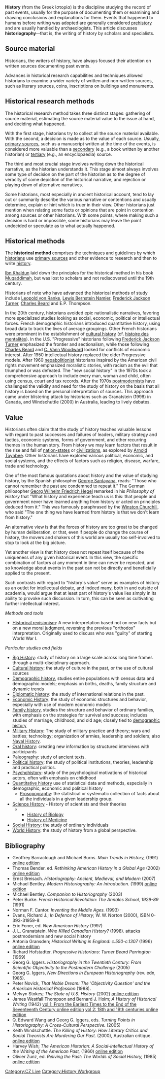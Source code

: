 '''History''' (from the Greek ἱστορία) is the discipline studying the record of past events, usually for the purpose of documenting them or examining and drawing conclusions and explanations for them.  Events that happened to humans before writing was adopted are generally considered [[prehistory]] and are usually handled by archaeologists.  This article discusses '''historiography'''--that is, the writing of history by scholars and specialists.

==Source material==
Historians, the writers of history, have always focused their attention on written sources documenting past events. 

Advances in historical research capabilities and techniques allowed historians to examine a wider variety of written and non-written sources, such as literary sources, coins, inscriptions on buildings and monuments. 
==Historical research methods==
The historical research method takes three distinct stages: gathering of source material, estimating the source material value to the issue at hand, and deciding what happened. 

With the first stage, historians try to collect all the source material available. With the second, a decision is made as to the value of each source. Usually, [[primary source|primary sources]], such as a manuscript written at the time of the events, is considered more valuable than a [[secondary source|secondary]] (e.g., a book written by another historian) or [[tertiary source|tertiary]] (e.g., an encyclopaedia) source. 

The third and most crucial stage involves writing down the historical narrative, as the historian understands it. This stage almost always involves some type of decision on the part of the historian as to the degree of veracity of some depiction of the historical narrative, and rejection or playing down of alternative narratives. 

Some historians, most especially in ancient historical account, tend to lay out or summarily describe the various narrative or contentions and usually determine, explain or hint which is truer in their view. Other historians just mention when relating some facts or opinions that are point in contention among sources or other historians. With some points, where making such a decision is hard or impossible, some historians may leave the point undecided or speculate as to what actually happened.

==Historical methods==
{{main|Historical method}}

The '''historical method''' comprises the techniques and guidelines by which [[historian]]s use [[primary source]]s and other evidence to research and then to write [[historiography|history]].

[[Ibn Khaldun]] laid down the principles for the historical method in his book [[Muqaddimah]], but was lost to scholars and not rediscovered until the 19th century.  

Historians of note who have advanced the historical methods of study include [[Leopold von Ranke]], [[Lewis Bernstein Namier]], [[Frederick Jackson Turner]], [[Charles Beard]] and E.P. Thompson.
 
In the 20th century, historians avoided epic nationalistic narratives, favoring more specialized studies looking as social, economic, political or intellectual forces.  French demographic historians introduced quantitative history, using broad data to track the lives of average groupings. Other French historians were prominent in the establishment of [[cultural history]] (cf. [[histoire des mentalités]]). In the U.S. "Progressive" historians following [[Frederick Jackson Turner]] emphasized the frontier and sectionalism, while those following [[Charles Beard]] and [[C. Vann Woodward]] looked for conflicts of economic interest. After 1950 intellectual history replaced the older Progressive models. After 1960 [[neoabolitionist]] historians inspired by the American civil rights movement emphasized moralistic stories, with racism as the evil that triumphed or was defeated.  The "new social history" in the 1970s took a comprehensive approach to include every man, woman and child, often using census, court and tax records. After the 1970s [[postmodernism|postmodernists]] have challenged the validity and need for the study of history on the basis that all history is based on the personal interpretation of sources. This approach came under blistering attack by historians such as Granatstein (1998) in Canada, and Windschuttle (2000) in Australia, leading to lively debates.

==Value==
Historians often claim that the study of history teaches valuable lessons with regard to past successes and failures of leaders, military strategy and tactics, economic systems, forms of government, and other recurring themes in the human story. From history we may learn factors that result in the rise and fall of [[nation-state]]s or [[civilization]]s, as explored by [[Arnold Toynbee]]. Other historians have explored various political, economic, and social systems, and the effects of factors such as religion, disease, warfare, trade and technology.

One of the most famous quotations about history and the value of studying history, by the Spanish philosopher [[George Santayana]], reads: "Those who cannot remember the past are condemned to repeat it." The German philosopher [[Georg Wilhelm Friedrich Hegel]] remarked in his ''Philosophy of History'' that "What history and experience teach us is this: that people and government never have learned anything from history or acted on principles deduced from it." This was famously paraphrased by the [[Winston Churchill]], who said "The one thing we have learned from history is that we don't learn from history."

An alternative view is that the forces of history are too great to be changed by human deliberation, or that, even if people do change the course of history, the movers and shakers of this world are usually too self-involved to stop to look at the big picture.

Yet another view is that history does not repeat itself because of the uniqueness of any given historical event. In this view, the specific combination of factors at any moment in time can never be repeated, and so knowledge about events in the past can not be directly and beneficially applied to the present.

Such contrasts with regard to "history's value" serve as examples of history as an outlet for intellectual debate, and indeed many, both in and outside of academia, would argue that at least part of history's value lies simply in its ability to provoke such discussion. In turn, this can be seen as cultivating further intellectual interest.


''Methods and tools''
*[[Historical revisionism]]: A new interpretation based not on new facts but on a new moral judgment, reversing the previous "orthodox" interpretation. Originally used to discuss who was "guilty" of starting World War I.

''Particular studies and fields''
*[[Big History]]: study of history on a large scale across long time frames through a multi-disciplinary approach.
*[[Cultural history]]: the study of culture in the past, or the use of cultural sources
* [[Demographic history]], studies entire populations with census data and demographic models; emphasis on births, deaths, family structure and dynamic trends
*[[Diplomatic history]]: the study of international relations in the past.
*[[Economic History]]: the study of economic structures and behavior, especially with use of modern economic models
*[[Family history]], studies the structure and behavior of ordinary families, with emphasis on the strategies for survival and success; includes studies of marriage, childhood, and old age; closely tied to [[demographic history]]
*[[Military History]]: The study of military practice and  theory; wars and battles; technology; organization of armies, leadership and soldiers; also [[Naval History]].
* [[Oral history]]: creating new information by structured interviews with participants
*[[Paleography]]: study of ancient texts.
*[[Political history]]: the study of political institutions, theories, leadership and practical politics.
*[[Psychohistory]]: study of the psychological motivations of historical actors, often with emphasis on childhood
*[[Quantitative history]] use of statistical data and methods, especially in demographic, economic and political history
**[[Prosopography]]: the statistical or systematic collection of facts about all the individuals in a given leadership group. 
*[[Science History]] - History of scientists and their theories
***[[History of Biology]] 
***[[History of Medicine]]
*[[Social History]]: the study of ordinary individuals 
*[[World History]]: the study of history from a global perspective.

==Bibliography ==
*  Geoffrey Barraclough and Michael Burns. ''Main Trends in History,'' (1991) [http://www.questia.com/PM.qst?a=o&d=105793227 online edition]
* Thomas Bender. ed. ''Rethinking American History in a Global Age'' (2002) [http://www.questia.com/PM.qst?a=o&d=105886903 online edition]
* Ernst Breisach. ''Historiography: Ancient, Medieval, and Modern'' (2007) 
* Michael Bentley. ''Modern Historiography: An Introduction.'' (1999) [http://www.questia.com/PM.qst?a=o&d=108204588 online edition]
* Michael Bentley. ''Companion to Historiography'' (2003) 
* Peter Burke. ''French Historical Revolution: The Annales School, 1929-89'' (1991) 
* Norman F. Cantor. ''Inventing the Middle Ages.'' (1993) 
*Evans, Richard J.; ''In Defence of History''; W. W. Norton (2000), ISBN 0-393-31959-8
*  Eric Foner, ed. ''New American History'' (1997)
* J. L. Granatstein. ''Who Killed Canadian History?'' (1998). attacks postmodernism and new social history
*  Antonia Gransden; ''Historical Writing in England: c.550-c.1307'' (1996) [http://www.questia.com/PM.qst?a=o&d=109077534 online edition]
* Richard Hofstadter. ''Progressive Historians: Turner Beard Parrington'' (1969) 
* Georg G. Iggers. ''Historiography in the Twentieth Century: From Scientific Objectivity to the Postmodern Challenge'' (2005) 
* Georg G. Iggers, ''New Directions in European Historiography'' (rev. edn, 1985). 
* Peter Novick, ''That Noble Dream: The 'Objectivity Question' and the American Historical Profession'' (1988).
*  Melvyn Stokes; ''The State of U.S. History'' (2002) [http://www.questia.com/PM.qst?a=o&d=102287734 online edition]
* James Westfall Thompson and Bernard J. Holm; ''A History of Historical Writing'' (1942) [http://www.questia.com/PM.qst?a=o&d=9276002 vol 1: From the Earliest Times to the End of the Seventeenth Century  online edition] [http://www.questia.com/PM.qst?a=o&d=58613485 vol 2: 18th and 19th centuries online edition]
* Q. Edward Wang and Georg G. Iggers, eds. ''Turning Points in Historiography: A Cross-Cultural Perspective. '' (2005)
*  Keith Windschuttle. ''The Killing of History: How Literary Critics and Social Theorists Are Murdering Our Past.'' (2000), Australian critique.  [http://www.questia.com/PM.qst?a=o&d=101567740 online edition]
* Harvey Wish; ''The American Historian: A Social-intellectual History of the Writing of the American Past,'' (1960) [http://www.questia.com/PM.qst?a=o&d=98866105 online edition]
* Olivier Zunz, ed. ''Reliving the Past: The Worlds of Social History,'' (1985) [http://www.questia.com/PM.qst?a=o&d=958580 online edition]



[[Category:CZ Live]]
[[Category:History| ]]
[[Category:History Workgroup]]